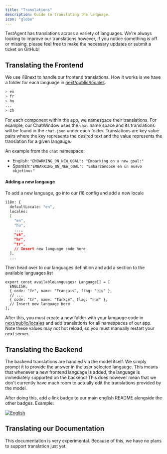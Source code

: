 ```yaml
---
title: "Translations"
description: Guide to translating the language.
icon: "globe"
---
```


TestAgent has translations across a variety of languages. We're always looking to improve our translations however, if you notice something is off or missing, please
feel free to make the necessary updates or submit a ticket on GitHub!

## Translating the Frontend

We use i18next to handle our frontend translations. How it works is we have a folder for each language
in [next/public/locales](https://github.com/testagent/TestAgent/tree/main/next/public/locales).

```bash title="next/public/locales"
> en
> fr
> hu
...
> zh
```

For each component within the app, we namespace their translations. For example, our ChatWindow uses the `chat` name
space and its translations will be found in the `chat.json` under each folder. Translations are key value pairs where
the key represents the
desired text and the value represents the translation for a given langauge.

An example from the `chat` namespace:

- English: `"EMBARKING_ON_NEW_GOAL": "Embarking on a new goal:"`
- Spanish:`"EMBARKING_ON_NEW_GOAL": "Embarcándose en un nuevo objetivo:"`

#### Adding a new langauge

To add a new language, go into our i18 config and add a new locale

```bash title="next/next-i18next.config.js"
i18n: {
  defaultLocale: "en",
  locales:
  [
    "en",
    "hu",
    ...,
    "sk",
    "hr",
    "tr",
    // Insert new language code here
  ],
  ...
```

Then head over to our languages definition and add a section to the available languages list

```tsx title="next/src/utils/languages.ts"
export const availableLanguages: Language[] = [
  ENGLISH,
  { code: "fr", name: "Français", flag: "🇫🇷" },
  // ...
  { code: "tr", name: "Türkçe", flag: "🇹🇷" },
  // Insert new language here
];
```

After this, you must create a new folder with your langauge code
in [next/public/locales](https://github.com/testagent/TestAgent/tree/main/next/public/locales) and add translations for all
namespaces of our app. Note these values may not hot reload, so you must manually restart your next server.

## Translating the Backend

The backend translations are handled via the model itself.
We simply prompt it to provide the answer in the user selected langauge.
This means that whenever a new frontend language is added, the language is immediately supported on the backend!
This does however mean that we don't currently have much room to actually edit the translations provided by the model.


After doing this, add a link badge to our main english README alongside the other badges. Example:

<a href="https://github.com/testagent/TestAgent/blob/master/README.md">
  <img src="https://img.shields.io/badge/lang-English-blue.svg" alt="English" />
</a>

## Translating our Documentation

This documentation is very experimental. Because of this, we have no plans to support translation just yet.
